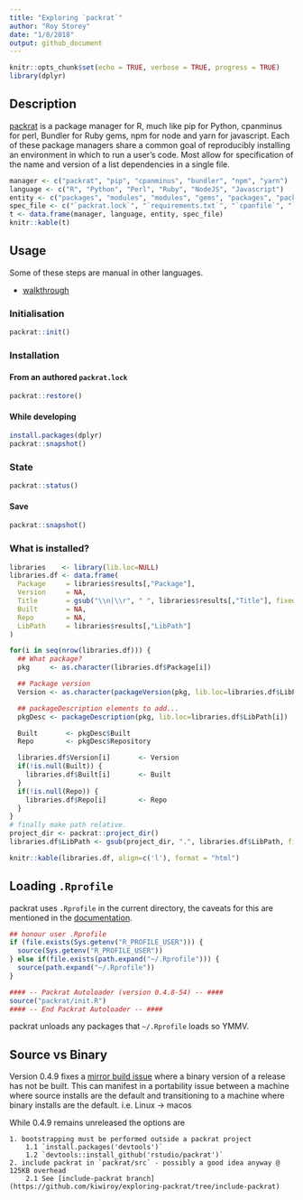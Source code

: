 ```yaml
---
title: "Exploring `packrat`"
author: "Roy Storey"
date: "1/8/2018"
output: github_document
---
```


```r
knitr::opts_chunk$set(echo = TRUE, verbose = TRUE, progress = TRUE)
library(dplyr)
```

## Description

[packrat](http://rstudio.github.io/packrat/) is a package manager for R, much like pip for Python, cpanminus for perl, Bundler for Ruby gems, npm for node and yarn for javascript. Each of these package managers share a common goal of reproducibly installing an environment in which to run a user's code. Most allow for specification of the name and version of a list dependencies in a single file.

```r
manager <- c("packrat", "pip", "cpanminus", "bundler", "npm", "yarn")
language <- c("R", "Python", "Perl", "Ruby", "NodeJS", "Javascript")
entity <- c("packages", "modules", "modules", "gems", "packages", "packages")
spec_file <- c("`packrat.lock`", "`requirements.txt`", "`cpanfile`", "`Gemfile`", "`package.json`", "`package.json`")
t <- data.frame(manager, language, entity, spec_file)
knitr::kable(t)
```

## Usage

Some of these steps are manual in other languages.

* [walkthrough](http://rstudio.github.io/packrat/walkthrough.html)

### Initialisation

```r
packrat::init()
```

### Installation

#### From an authored `packrat.lock`

```r
packrat::restore()
```

#### While developing

```r
install.packages(dplyr)
packrat::snapshot()
```

### State

```r
packrat::status()
```

#### Save

```r
packrat::snapshot()
```

### What is installed?

```r
libraries    <- library(lib.loc=NULL)
libraries.df <- data.frame(
  Package     = libraries$results[,"Package"],
  Version     = NA,
  Title       = gsub("\\n|\\r", " ", libraries$results[,"Title"], fixed = FALSE, perl = TRUE),
  Built       = NA,
  Repo        = NA,
  LibPath     = libraries$results[,"LibPath"]
)

for(i in seq(nrow(libraries.df))) {
  ## What package?
  pkg     <- as.character(libraries.df$Package[i])

  ## Package version
  Version <- as.character(packageVersion(pkg, lib.loc=libraries.df$LibPath[i]))

  ## packageDescription elements to add...
  pkgDesc <- packageDescription(pkg, lib.loc=libraries.df$LibPath[i])

  Built       <- pkgDesc$Built
  Repo        <- pkgDesc$Repository

  libraries.df$Version[i]       <- Version
  if(!is.null(Built)) {
    libraries.df$Built[i]       <- Built
  }
  if(!is.null(Repo)) {
    libraries.df$Repo[i]        <- Repo
  }
}
# finally make path relative.
project_dir <- packrat::project_dir()
libraries.df$LibPath <- gsub(project_dir, ".", libraries.df$LibPath, fixed = TRUE)

knitr::kable(libraries.df, align=c('l'), format = "html")
```

## Loading `.Rprofile`

packrat uses `.Rprofile` in the current directory, the caveats for this are mentioned in the [documentation]().

```r
## honour user .Rprofile
if (file.exists(Sys.getenv("R_PROFILE_USER"))) {
  source(Sys.getenv("R_PROFILE_USER"))
} else if(file.exists(path.expand("~/.Rprofile"))) {
  source(path.expand("~/.Rprofile"))
}
```

```r
#### -- Packrat Autoloader (version 0.4.8-54) -- ####
source("packrat/init.R")
#### -- End Packrat Autoloader -- ####
```

packrat unloads any packages that `~/.Rprofile` loads so YMMV.

## Source vs Binary

Version 0.4.9 fixes a [mirror build issue](https://github.com/rstudio/packrat/blame/master/NEWS.md#L20-L22) where a binary version of a release has not be built. This can manifest in a portability issue between a machine where source installs are the default and transitioning to a machine where binary installs are the default. i.e. Linux -> macos

While 0.4.9 remains unreleased the options are

    1. bootstrapping must be performed outside a packrat project
        1.1 `install.packages('devtools')`
        1.2 `devtools::install_github('rstudio/packrat')`
    2. include packrat in `packrat/src` - possibly a good idea anyway @ 125KB overhead
        2.1 See [include-packrat branch](https://github.com/kiwiroy/exploring-packrat/tree/include-packrat)